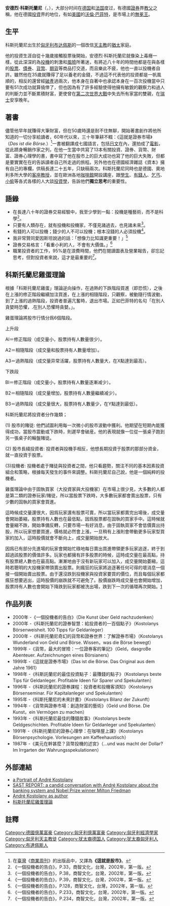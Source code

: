 '''安德烈·科斯托蘭尼'''（{{lang|en|'''André Kostolany'''}}，{{bd|1906年|2月9日|1999年|9月14日|catIdx=K}}），大部分时间在[[德国|德国]]和[[法国|法国]]度过，有德國[[證券|證券]]界[[教父|教父]]之稱，他在德國[[投資|投資]]界的地位，有如[[美國|美國]]的[[沃倫·巴菲特|沃倫·巴菲特]]，是市場上的[[無冕王|無冕王]]。

==生平==
科斯托蘭尼出生於[[匈牙利|匈牙利]][[布达佩斯|布达佩斯]]的一個改信[[天主教|天主教]]的[[猶太|猶太]]家庭。

他的投資生涯自從十幾歲接觸股票後開始，安德烈·科斯托蘭尼就像染上毒癮一樣，從此深深的為[[投機|投機]]的刺激和[[風險|風險]]所著迷，有將近八十年的時間他都是在與各樣的[[股票|股票]]、[[債券|債券]]、[[貨幣|貨幣]]、[[期貨|期貨]]等商品打交道，而且樂此不疲，他也一直以投機者自許。雖然他在35歲就賺得了足以養老的金錢，不過這不代表他的投資都是一帆風順的，相反的還曾經[[破產|破產]]過兩次，他本身在自著中也承認本身在一百次投機當中只要有51次成功就算僥倖了，但也因為有了許多經驗使得他擁有敏銳的觀察力和過人的判斷力並不斷累積財富，更使曾在[[第二次世界大戰|第二次世界大戰]]中失去所有家當的雙親，在[[瑞士|瑞士]]安享晚年。

==著書==
儘管他早年就賺得大筆財富，但在50歲時還是耐不住無聊，開始著書創作將他所知道的一切分享給讀者，60年代以來，三十年筆耕不輟：《這就是證券市場》（''Das ist die Börse.''）<ref>在[[臺灣|臺灣]]《[[商業周刊|商業周刊]]》的出版品中，又譯為'''《這就是股市》'''。</ref>一書被翻譯成七國語言，包括[[日文|日文]]在內，還拍成了[[電影|電影]]，從此躋身暢銷作家之列，在他一生當中共寫了13本有關投資、證券、貨幣、財富、證券心理學的書，書中寫了他在股市上的巨大成功也寫了他的巨大失敗，但都是要實實在在的告訴讀者自己所走過的旅程。另外他也在德國經濟雜誌《資本》擁有自己的專欄，供稿長達二十五年，只缺稿兩次。科斯托蘭尼同時也是德國、奧地利多所大學的[[客座教授|客座教授]]，並在歐洲各地[[咖啡館|咖啡館]]開設講座，跟[[學生|學生]]、[[有錢人|有錢人]]、[[乞丐|乞丐]]、[[小偷|小偷]]等各式各樣的人大談[[投資學|投資學]]，告訴他們'''獨立思考'''的重要性。

== 語錄 ==
*在長達八十年的證券交易經驗中，我至少學到一點：投機是種藝術，而不是科學<ref>《一個投機者的告白》，P.33，商智文化，台灣，2002年，第一版。</ref>。
*只要有人類存在，就有投機和投機家，不僅見諸過去，也見諸未來<ref>《一個投機者的告白》，P.38，商智文化，台灣，2002年，第一版。</ref>。
*有錢的人可以投機；錢少的人不可以投機；根本沒錢的人必須投機<ref>《一個投機者的告白》，P.39，商智文化，台灣，2002年，第一版。</ref>。
*我非常贊同愛因斯坦說過的話：「想像力比知識更重要！」<ref>《一個投機者的告白》，P.128，商智文化，台灣，2002年，第一版。</ref>
*證券交易格言：「看重小利的人，不會有大價值。」<ref>《一個投機者的告白》，P.233，商智文化，台灣，2002年，第一版。</ref>
*職業投資者的工作，95%是在浪費時間，他們在閱讀圖表及營業報告，卻忘記思考，但對投資者來說，這才是最重要的<ref>《一個投機者的告白》，P.234，商智文化，台灣，2002年，第一版。</ref>。

== 科斯托蘭尼雞蛋理論 ==
根據「科斯托蘭尼雞蛋」理論逆向操作，在過熱的下跌階段買進（即恐慌），之後在上漲的修正階段繼續加注買進，在上漲的相隨階段，只觀察，被動隨行情波動，到了上漲的過熱階段，投資者普遍亢奮時，退出市場。正如巴菲特的名句「在別人貪婪時恐懼，.在別人恐懼時貪婪。」。

雞蛋理論將股市行情分爲6個階段。

上升段

Al＝修正階段（成交量小，股票持有人數量很少）。

A2＝相隨階段（成交量和股票持有人數量增加）。

A3＝過熱階段（成交量异常活躍，股票持有人數量大，在X點達到最高）。

下跌段

Bl＝修正階段（成交量小，股票持有人數量逐漸减少）。

B2＝相隨階段（成交量增加，股票持有人數量繼續减少）。

B3＝過熱階段（成交量很大，股票持有人數量少，在Y點達到最低）。

科斯托蘭尼將投資者分作幾類；

(1) 股市的賭徒: 他們試圖利用每一次微小的股市波動中獲利。他期望在短期內能獲得成功，當股市震動或下跌時，則遲早會破産。他的表現就像一位從一張桌子跑到另一張桌子的輪盤賭徒。

(2) 股市長綫投資者: 投資者與投機手相反，他想長期投資于股票的那部分資金，就一直投資于股票。

(3)投機者: 投機者處于賭徒與投資者之間，他只看趨勢，關注不同的基本因素投資組合和策略，根據每天發生的事件來調整。科斯托蘭尼自己說，他是一個純粹的投機者。

雞蛋理論中由于固執買家（大投資家與大投機家）在市場上很少見，大多數的人都是第二類的證券玩家/賭徒，所以當股票下跌時，大多數玩家都會賣出股票，只有少數的固執的買家會買進。

這時候成交量還很大，因爲玩家還有股票可賣，所以當玩家都賣完出場後，成交量會開始萎縮，股票持有人數也在最低點，因爲股票都在固執的買家手中。這時候就會量縮不跌，開始準備反轉，只要市場一有好消息，由于固執買家不會低價賣出持股，所以玩家想要買進，價格就必然會上漲，一旦稍有上漲則會帶動更多玩家型買家的加入，這時股價就會不斷向上，成交量開始放大。

因爲已有部分先進場的玩家會開始忙碌地每日賣出買進帶領更多玩家追逐，終于到超過該股票的價值許多。玩家也都擁有許多股票的時候，這時成交量在最高點，持有股票總人數也在最高點。漸漸地由于沒有新玩家可以加入，成交量開始萎縮，這時若聰明的大投機家帶頭賣出股票。則瘋狂的玩家將追逐著任何可得的壞消息一個接一個開始賣出股票。由于還沒跌到投機家與投資家要買的價位，而且每個玩家都瘋狂想要逃出，這時股價的崩跌就不可避免了。股價崩跌時成交量也會開始增加，股票持有人數也會開始下降跌到玩家都被洗出場，跌到下一次的循環再次開始。[http://ericresearch.org/?p=1394] {{Wayback|url=http://ericresearch.org/?p=1394 |date=20180909185014 }}

==作品列表==
*2000年 -《一個投機者的告白》（Die Kunst über Geld nachzudenken）
*2000年 -《科斯托蘭尼的證券智慧：給投資者的一百個點子》（Kostolanys Börsenweisheit. 100 Tipps für Geldanleger）
*2000年 -《科斯托蘭尼奇幻的貨幣和證券世界：了解證券市場》（Kostolanys Wunderland von Geld und Börse. Wissen，was die Börse bewegt）
*1999年 -《貨幣，最大的冒險：一位證券客的筆記》（Geld，dasgroBe Abenteuer. Aufzeichnungen eines Börsianers）
*1999年 -《這就是證券市場》（Das ist die Börse. Das Original aus dem Jahre 1961）
*1998年 -《科斯託蘭尼的最佳投資點子：最賺錢的點子》（Kostolanys beste Tips für Geldanleger. Profitable Ideen für Sparer und Spekulanten）
*1996年 -《科斯託蘭尼的證券課程：投資者和投機客須知》（Kostolanys Börsenseminar. Für Kapitalanleger und Spekulanten）
*1995年 -《科斯托蘭尼的未來計畫》（Kostolanys Bilanz der Zukunft）
*1994年 -《貨幣與證券市場：創造財富的藝術》（Geld und Börse. Die Kunst，ein Vermögen zu machen）
*1993年 -《科斯托蘭尼最佳的賺錢故事》（Kostolanys beste Geldgeschichten. Profitable Ideen für Geldanleger und Spekulanten）
*1991年 -《科斯托蘭尼的證券心理學：在咖啡屋上課》（Kostolanys Börsenpsychologie. Vorlesungen am Kaffeehaustisch）
*1987年 -《美元在幹甚麼？貨幣投機的述宮》（...und was macht der Dollar? Im lrrgarten der Wahrungsspekulationen）

== 外部連結 ==
* [http://stockpress.de/2010/08/07/bonvivant-und-wacher-kopf/ a Portrait of André Kostolany] {{Wayback|url=http://stockpress.de/2010/08/07/bonvivant-und-wacher-kopf/ |date=20210115170358 }}
* [http://sastreport.x10.mx/ko.html SAST REPORT: a candid conversation with André Kostolany about the banking system and Nobel Prize winner Milton Friedman] {{Wayback|url=http://sastreport.x10.mx/ko.html |date=20220331005318 }}
* [https://web.archive.org/web/20100116122433/http://stockpunkt.com/2008/02/20/fotokiste-andre-kostolany André Kostolany as author]
* [https://ericresearch.org/2020/09/16/%e7%a7%91%e6%96%af%e6%89%98%e8%98%ad%e5%b0%bc%e9%9b%9e%e8%9b%8b%e7%90%86%e8%ab%96%ef%bc%8c%e7%8f%be%e5%9c%a8%e8%82%a1%e5%b8%82%e5%9c%a8%e9%82%a3%e4%b8%80%e9%9a%8e%e6%ae%b5/ 科斯托蘭尼雞蛋理論] {{Wayback|url=https://ericresearch.org/2020/09/16/%e7%a7%91%e6%96%af%e6%89%98%e8%98%ad%e5%b0%bc%e9%9b%9e%e8%9b%8b%e7%90%86%e8%ab%96%ef%bc%8c%e7%8f%be%e5%9c%a8%e8%82%a1%e5%b8%82%e5%9c%a8%e9%82%a3%e4%b8%80%e9%9a%8e%e6%ae%b5/ |date=20210612171408 }}

== 註釋 ==
{{Reflist}}

{{Authority control}}

{{DEFAULTSORT:Kostolany, André}}
[[Category:德國億萬富豪|Category:德國億萬富豪]]
[[Category:匈牙利億萬富豪|Category:匈牙利億萬富豪]]
[[Category:匈牙利經濟學家|Category:匈牙利經濟學家]]
[[Category:匈牙利天主教徒|Category:匈牙利天主教徒]]
[[Category:犹太裔德国人|Category:犹太裔德国人]]
[[Category:犹太裔匈牙利人|Category:犹太裔匈牙利人]]
[[Category:布達佩斯人|Category:布達佩斯人]]